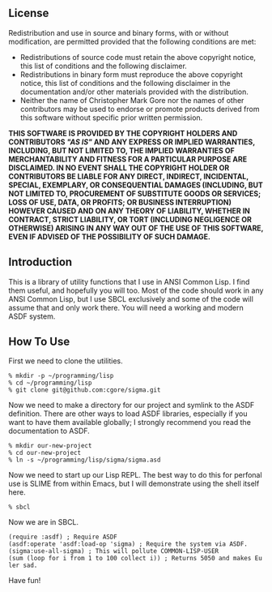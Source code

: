 == License ==

Redistribution and use in source and binary forms, with or without
modification, are permitted provided that the following conditions are met:

* Redistributions of source code must retain the above copyright notice, this list of conditions and the following disclaimer.
* Redistributions in binary form must reproduce the above copyright notice, this list of conditions and the following disclaimer in the documentation and/or other materials provided with the distribution.
* Neither the name of Christopher Mark Gore nor the names of other contributors may be used to endorse or promote products derived from this software without specific prior written permission.

'''THIS SOFTWARE IS PROVIDED BY THE COPYRIGHT HOLDERS AND CONTRIBUTORS <i>"AS IS"</i> AND ANY EXPRESS OR IMPLIED WARRANTIES, INCLUDING, BUT NOT LIMITED TO, THE IMPLIED WARRANTIES OF MERCHANTABILITY AND FITNESS FOR A PARTICULAR PURPOSE ARE DISCLAIMED. IN NO EVENT SHALL THE COPYRIGHT HOLDER OR CONTRIBUTORS BE LIABLE FOR ANY DIRECT, INDIRECT, INCIDENTAL, SPECIAL, EXEMPLARY, OR CONSEQUENTIAL DAMAGES (INCLUDING, BUT NOT LIMITED TO, PROCUREMENT OF SUBSTITUTE GOODS OR SERVICES; LOSS OF USE, DATA, OR PROFITS; OR BUSINESS INTERRUPTION) HOWEVER CAUSED AND ON ANY THEORY OF LIABILITY, WHETHER IN CONTRACT, STRICT LIABILITY, OR TORT (INCLUDING NEGLIGENCE OR OTHERWISE) ARISING IN ANY WAY OUT OF THE USE OF THIS SOFTWARE, EVEN IF ADVISED OF THE POSSIBILITY OF SUCH DAMAGE.'''

== Introduction ==

This is a library of utility functions that I use in ANSI Common Lisp.  I find
them useful, and hopefully you will too.  Most of the code should work in any
ANSI Common Lisp, but I use SBCL exclusively and some of the code will assume
that and only work there.  You will need a working and modern ASDF system.

== How To Use ==

First we need to clone the utilities.

 % mkdir -p ~/programming/lisp
 % cd ~/programming/lisp
 % git clone git@github.com:cgore/sigma.git

Now we need to make a directory for our project and symlink to the ASDF definition.  There are other ways to load ASDF libraries, especially if you want to have them available globally; I strongly recommend you read the documentation to ASDF.

 % mkdir our-new-project
 % cd our-new-project
 % ln -s ~/programming/lisp/sigma/sigma.asd

Now we need to start up our Lisp REPL.  The best way to do this for perfonal use is SLIME from within Emacs, but I will demonstrate using the shell itself here.

 % sbcl

Now we are in SBCL.

 (require :asdf) ; Require ASDF
 (asdf:operate 'asdf:load-op 'sigma) ; Require the system via ASDF.
 (sigma:use-all-sigma) ; This will pollute COMMON-LISP-USER
 (sum (loop for i from 1 to 100 collect i)) ; Returns 5050 and makes Euler sad.

Have fun!
